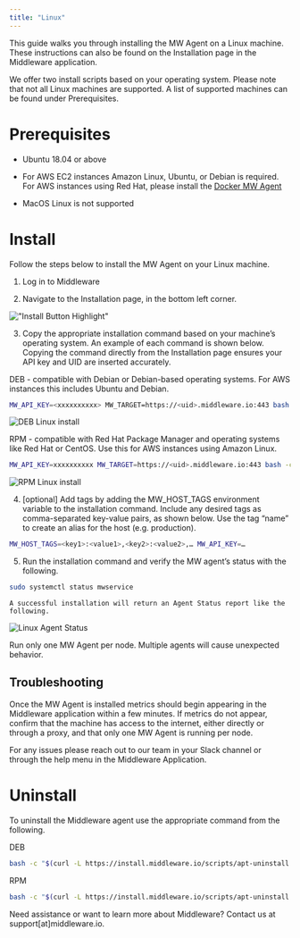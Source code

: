 ```yaml
---
title: "Linux"
---
```


This guide walks you through installing the MW Agent on a Linux machine. These instructions can also be found on the Installation page in the Middleware application. 

We offer two install scripts based on your operating system. Please note that not all Linux machines are supported. A list of supported machines can be found under Prerequisites.

# Prerequisites

-   Ubuntu 18.04 or above

-   For AWS EC2 instances Amazon Linux, Ubuntu, or Debian is required. For AWS instances using Red Hat, please install the [Docker MW Agent](https://docs.middleware.io/docs/agent-installation/docker) 

-   MacOS Linux is not supported

# Install

Follow the steps below to install the MW Agent on your Linux machine.

1.  Log in to Middleware


2.  Navigate to the Installation page, in the bottom left corner.

!["Install Button Highlight"](/images/agent-installation/k1.png)

3. Copy the appropriate installation command based on your machine’s operating system. An example of each command is shown below. Copying the command directly from the Installation page ensures your API key and UID are inserted accurately.

DEB - compatible with Debian or Debian-based operating systems. For AWS instances this includes Ubuntu and Debian.
```bash Shell
MW_API_KEY=<xxxxxxxxxx> MW_TARGET=https://<uid>.middleware.io:443 bash -c "$(curl -L https://install.middleware.io/scripts/deb-install.sh)"
```
![DEB Linux install](/images/agent-installation/k3.jpg)

RPM - compatible with Red Hat Package Manager and operating systems like Red Hat or CentOS. Use this for AWS instances using Amazon Linux. 
```bash Shell
MW_API_KEY=xxxxxxxxxx MW_TARGET=https://<uid>.middleware.io:443 bash -c "$(curl https://install.middleware.io/scripts/rpm-install.sh)"
```
![RPM Linux install](/images/agent-installation/k3.jpg)

4. [optional] Add tags by adding the MW_HOST_TAGS environment variable to the installation command. Include any desired tags as comma-separated key-value pairs, as shown below. Use the tag “name” to create an alias for the host (e.g. production). 
```bash Shell
MW_HOST_TAGS=<key1>:<value1>,<key2>:<value2>,… MW_API_KEY=…
```

5. Run the installation command and verify the MW agent’s status with the following. 
```bash Shell
sudo systemctl status mwservice
```

	A successful installation will return an Agent Status report like the following.
![Linux Agent Status](/images/agent-installation/k5.jpg)

<Warning>  Run only one MW Agent per node. Multiple agents will cause unexpected behavior.</Warning>

## Troubleshooting
Once the MW Agent is installed metrics should begin appearing in the Middleware application within a few minutes. If metrics do not appear, confirm that the machine has access to the internet, either directly or through a proxy, and that only one MW Agent is running per node. 

For any issues please reach out to our team in your Slack channel or through the help menu in the Middleware Application.


# Uninstall
To uninstall the Middleware agent use the appropriate command from the following.

DEB
```bash Shell
bash -c "$(curl -L https://install.middleware.io/scripts/apt-uninstall.sh)"
```

RPM
```bash Shell
bash -c "$(curl -L https://install.middleware.io/scripts/apt-uninstall.sh)"
```

<Note> Need assistance or want to learn more about Middleware? Contact us at support[at]middleware.io. </Note>